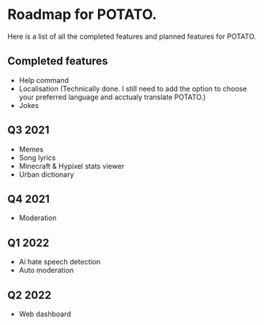 # Roadmap for POTATO.

Here is a list of all the completed features and planned features for POTATO.

## Completed features

- Help command
- Localisation (Technically done. I still need to add the option to choose your preferred language and acctualy translate POTATO.)
- Jokes

## Q3 2021

- Memes
- Song lyrics
- Minecraft & Hypixel stats viewer
- Urban dictionary

## Q4 2021

- Moderation

## Q1 2022

- Ai hate speech detection
- Auto moderation

## Q2 2022

- Web dashboard
